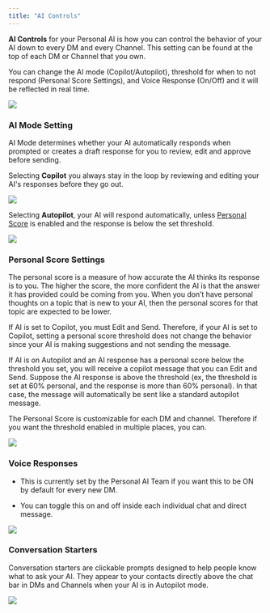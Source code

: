 ```yaml
---
title: "AI Controls"
---
```


**AI Controls** for your Personal AI is how you can control the behavior of your AI down to every DM and every Channel. This setting can be found at the top of each DM or Channel that you own.

You can change the AI mode (Copilot/Autopilot), threshold for when to not respond (Personal Score Settings), and Voice Response (On/Off) and it will be reflected in real time.

![](image.png)

### AI Mode Setting

AI Mode determines whether your AI automatically responds when prompted or creates a draft response for you to review, edit and approve before sending.

Selecting **Copilot** you always stay in the loop by reviewing and editing your AI's responses before they go out.

![](image.png)

Selecting **Autopilot**, your AI will respond automatically, unless [Personal Score](/o/nbVBaUyixnBYw8JgeVIt/s/dbMN7r709l6jIY1z4OHN/messaging-your-ai/ai-controls#personal-score-settings) is enabled and the response is below the set threshold.

![](image.png)

### Personal Score Settings

The personal score is a measure of how accurate the AI thinks its response is to you. The higher the score, the more confident the AI is that the answer it has provided could be coming from you. When you don’t have personal thoughts on a topic that is new to your AI, then the personal scores for that topic are expected to be lower.

If AI is set to Copilot, you must Edit and Send. Therefore, if your AI is set to Copilot, setting a personal score threshold does not change the behavior since your AI is making suggestions and not sending the message.

If AI is on Autopilot and an AI response has a personal score below the threshold you set, you will receive a copilot message that you can Edit and Send. Suppose the AI response is above the threshold (ex, the threshold is set at 60% personal, and the response is more than 60% personal). In that case, the message will automatically be sent like a standard autopilot message.

The Personal Score is customizable for each DM and channel. Therefore if you want the threshold enabled in multiple places, you can.

![](image.png)

### Voice Responses

* This is currently set by the Personal AI Team if you want this to be ON by default for every new DM.

* You can toggle this on and off inside each individual chat and direct message.

![](image.png)

### **Conversation Starters**

Conversation starters are clickable prompts designed to help people know what to ask your AI. They appear to your contacts directly above the chat bar in DMs and Channels when your AI is in Autopilot mode.

![](image.png)